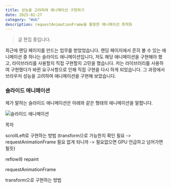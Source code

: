 ```yaml
---
title: 성능을 고려하여 애니메이션 구현하기
date: 2025-02-27
category: "Web"
description: requestAnimationFrame을 활용한 애니메이션 최적화
---
```


> 글 편집 중입니다.

최근에 랜딩 페이지를 만드는 업무를 받았었습니다. 랜딩 페이지에서 흔히 볼 수 있는 애니메이션 중 하나는 슬라이드 애니메이션입니다, 저도 해당 애니메이션을 구현해야 했고, 라이브러리를 사용할지 직접 구현할지 고민을 했습니다.
저는 라이브러리를 사용하여 구현했다가 바뀐 요구사항으로 인해 직접 구현을 다시 하게 되었습니다. 그 과정에서 브라우저 성능을 고려하여 애니메이션을 구현해 보았습니다.

### 슬라이드 애니메이션

제가 말하는 슬라이드 애니메이션은 아래와 같은 형태의 애니메이션을 말합니다.

![슬라이드 애니메이션](/videos/video01.gif)

목차

scrollLeft로 구현하는 방법 (transform으로 가능한지 확인 필요 -> requestAnimationFrame 필요 없게 되니까 -> 필요없으면 GPU 언급하고 넘어가면 될듯)

reflow와 repaint

requestAnimationFrame

transform으로 구현하는 방법
